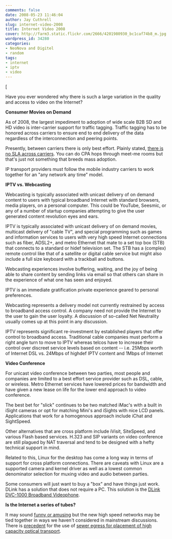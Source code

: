 ```yaml
---
comments: false
date: 2008-05-23 11:46:04
author: Jay Cuthrell
slug: internet-video-2008
title: Internet Video 2008
cover: http://farm3.static.flickr.com/2666/4201980930_bc1caf74b8_m.jpg
wordpress_id: 34280
categories:
- NeoNova and Digitel
- random
tags:
- internet
- iptv
- video
---
```


[

Have you ever wondered why there is such a large variation in the quality and access to video on the Internet?

**Consumer Movies on Demand**

As of 2008, the largest impediment to adoption of wide scale B2B SD and HD video is inter-carrier support for traffic tagging. Traffic tagging has to be honored across carriers to ensure end to end delivery of the data regardless of the interconnection and peering points.

Presently, between carriers there is only best effort.  Plainly stated, [there is no SLA across carriers](http://www.networkworld.com/community/node/18634). You can do CPA hops through meet-me rooms but that's just not something that breeds mass adoption.

IP transport providers must follow the mobile industry carriers to work together for an "any network any time" model.

**IPTV vs. Webcasting**

Webcasting is typically associated with unicast delivery of on demand content to users with typical broadband Internet with standard browsers, media players, on a personal computer.  This could be YouTube, Seesmic, or any of a number of startup companies attempting to give the user generated content revolution eyes and ears.

IPTV is typically associated with unicast delivery of on demand movies, multicast delivery of "cable TV", and special programming such as games and information services to users with very high speed Internet connections such as fiber, ADSL2+, and metro Ethernet that mate to a set top box (STB) that connects to a standard or hidef television set. The STB has a (complex) remote control like that of a satellite or digital cable service but might also include a full size keyboard with a trackball and buttons.

Webcasting experiences involve buffering, waiting, and the joy of being able to share content by sending links via email so that others can share in the experience of what one has seen and enjoyed.

IPTV is an immediate gratification private experience geared to personal preferences.

Webcasting represents a delivery model not currently restrained by access to broadband access control. A company need not provide the Internet to the user to gain the user loyalty. A discussion of so-called Net Neutrality usually comes up at this point in any discussion.

IPTV represents significant re-investment by established players that offer control to broadband access. Traditional cable companies must perform a right angle turn to move to IPTV whereas telcos have to increase their control over discreet service levels based on content -- i.e. 25Mbps worth of Internet DSL vs. 24Mbps of highdef IPTV content and 1Mbps of Internet

**Video Conference**

For unicast video conference between two parties, most people and companies are limited to a best effort service provider such as DSL, cable, or wireless.  Metro Ethernet services have lowered prices for bandwidth and have given a new lease on life for the lower end approach to video conference.

The best bet for "slick" continues to be two matched iMac's with a built in iSight cameras or opt for matching Mini's and iSights with nice LCD panels. Applications that work for a homogenous approach include iChat and SightSpeed.

Other alternatives that are cross platform include iVisit, SiteSpeed, and various Flash based services.  H.323 and SIP variants on video conference are still plagued by NAT traversal and tend to be designed with a hefty technical support in mind.  

Related to this, Linux for the desktop has come a long way in terms of support for cross platform connections.  There are caveats with Linux are a supported camera and kernel driver as well as a lowest common denominator selection for muxing video and audio between parties.

Some consumers will just want to buy a "box" and have things just work.  DLink has a solution that does not require a PC.  This solution is the [DLink DVC-1000 Broadband Videophone](http://www.dlink.com/products/?model=DVC-1000).

**Is the Internet a series of tubes?**

It may sound [funny or amusing](http://lw.pennnet.com/Articles/Article_Display.cfm?Section=Articles&Subsection=Display&ARTICLE_ID=120252) but the new high speed networks may be tied together in ways we haven't considered in mainstream discussions.  There is [precedent](http://www.ca-botics.com/photo.html) for the use of [sewer egress for placement of high capacity optical transport](http://www.robotixintl.com/star/star_tech.htm).

